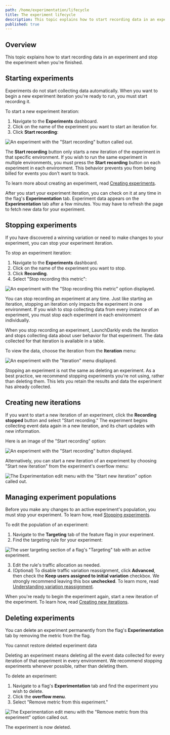 ```yaml
---
path: /home/experimentation/lifecycle
title: The experiment lifecycle
description: This topic explains how to start recording data in an experiment and stop the experiment when you're finished.
published: true
---
```


## Overview

This topic explains how to start recording data in an experiment and stop the experiment when you're finished.

## Starting experiments

Experiments do not start collecting data automatically. When you want to begin a new experiment iteration you're ready to run, you must start recording it. 

To start a new experiment iteration:

1. Navigate to the **Experiments** dashboard.
2. Click on the name of the experiment you want to start an iteration for.
3. Click **Start recording**:

![An experiment with the "Start recording" button called out.](experiment-start-recording-callout.png)

The **Start recording** button only starts a new iteration of the experiment in that specific environment. If you wish to run the same experiment in multiple environments, you must press the **Start recording** button on each experiment in each environment. This behavior prevents you from being billed for events you don't want to track.

To learn more about creating an experiment, read [Creating experiments](/home/experimentation/create).

After you start your experiment iteration, you can check on it at any time in the flag's **Experimentation** tab. Experiment data appears on the **Experimentation** tab after a few minutes. You may have to refresh the page to fetch new data for your experiment.

## Stopping experiments

If you have discovered a winning variation or need to make changes to your experiment, you can stop your experiment iteration.

To stop an experiment iteration:

1. Navigate to the **Experiments** dashboard.
2. Click on the name of the experiment you want to stop.
3. Click **Recording**.
3. Select "Stop recording this metric":

![An experiment with the "Stop recording this metric" option displayed.](experiment-stop.png)

You can stop recording an experiment at any time. Just like starting an iteration, stopping an iteration only impacts the experiment in one environment. If you wish to stop collecting data from every instance of an experiment, you must stop each experiment in each environment individually.

When you stop recording an experiment, LaunchDarkly ends the iteration and stops collecting data about user behavior for that experiment. The data collected for that iteration is available in a table.

To view the data, choose the iteration from the **Iteration** menu:

![An experiment with the "Iteration" menu displayed.](experiment-iteration.png)

Stopping an experiment is not the same as deleting an experiment. As a best practice, we recommend stopping experiments you're not using, rather than deleting them. This lets you retain the results and data the experiment has already collected.

## Creating new iterations

If you want to start a new iteration of an experiment, click the **Recording stopped** button and select "Start recording." The experiment begins collecting event data again in a new iteration, and its chart updates with new information.

Here is an image of the "Start recording" option:

![An experiment with the "Start recording" button displayed.](experiment-start.png)

Alternatively, you can start a new iteration of an experiment by choosing "Start new iteration" from the experiment's overflow menu:

![The Experimentation edit menu with the "Start new iteration" option called out.](experiment-menu-start-new-callout.png)

## Managing experiment populations

Before you make any changes to an active experiment's population, you must stop your experiment. To learn how, read [Stopping experiments](#stopping-experiments).

To edit the population of an experiment:

1. Navigate to the **Targeting** tab of the feature flag in your experiment.
2. Find the targeting rule for your experiment:

![The user targeting section of a flag's "Targeting" tab with an active experiment.](experiment-targeting-edit-population.png)

3. Edit the rule's traffic allocation as needed.
4. (Optional) To disable traffic variation reassignment, click **Advanced**, then check the **Keep users assigned to initial variation** checkbox. We strongly recommend leaving this box **unchecked**. To learn more, read [Understanding variation reassignment](#understanding-variation-reassignment).

When you're ready to begin the experiment again, start a new iteration of the experiment. To learn how, read [Creating new iterations](#creating-new-iterations).

## Deleting experiments

You can delete an experiment permanently from the flag's **Experimentation** tab by removing the metric from the flag.

<Callout intent="warning">
<CalloutTitle>You cannot restore deleted experiment data</CalloutTitle>
<CalloutDescription>

Deleting an experiment means deleting all the event data collected for every iteration of that experiment in every environment. We recommend stopping experiments whenever possible, rather than deleting them.

</CalloutDescription>
</Callout>

To delete an experiment:

1. Navigate to a flag's **Experimentation** tab and find the experiment you wish to delete.
2. Click the **overflow menu**.
3. Select "Remove metric from this experiment."

![The Experimentation edit menu with the "Remove metric from this experiment" option called out.](experiment-menu-remove-metric-callout.png)

The experiment is now deleted.
